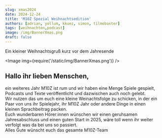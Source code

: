```yaml
---
slug: xmas2024
date: 2024-12-24
title: 'M10Z Spezial Weihnachtsedition'
authors: [adrian, yollum, kkuez, simon, tilmobaxter]
tags: [weihnachten,podcast]
image: /img/BannerXmas.png
draft: false
---
```



Ein kleiner Weihnachtsgruß kurz vor dem Jahresende

<Image img={require('/static/img/BannerXmas.png')} />

<!--truncate-->

## Hallo ihr lieben Menschen,  
ein weiteres Jahr M10Z ist rum und wir haben eine Menge Spiele gespielt, Podcasts und Texte veröffentlicht und dazwischen auch noch gelebt.  
Wir nutzen das um euch eine kleine Weinachtsfolge zu schicken, in der ein Paar von uns ihr Spielejahr, ihr M10Z Jahr oder andere Dinge in einen kleinen Sprachbeitrag packen.  
Euch wunderbaren Hörer:innen wünschen wir einen geruhsamen Jahresabschluss und einen guten Start in 2025, wäre toll wenn ihr weiter verfolgt was da bei uns so passiert.  
Alles Gute wünscht euch das gesamte M10Z-Team 
<ReactPlayer
    width="100%"
    height="50px"
    controls
    url='https://m10z.picnotes.de/Spezial/M10Z_Xmas_2024.mp3'
/>

